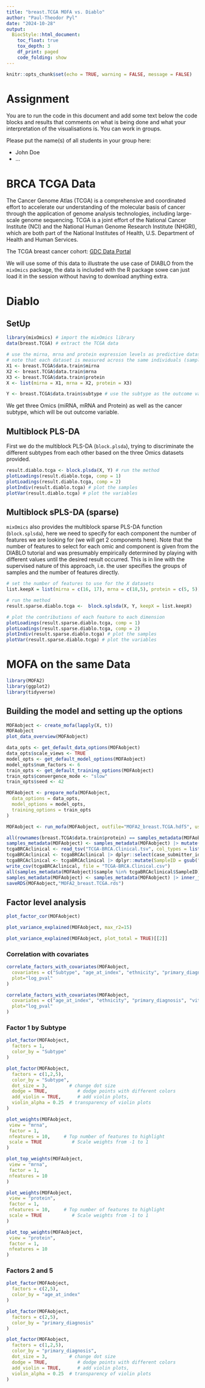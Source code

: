 ```yaml
---
title: "breast.TCGA MOFA vs. Diablo"
author: "Paul-Theodor Pyl"
date: "2024-10-28"
output:
  BiocStyle::html_document:
    toc_float: true
    tox_depth: 3
    df_print: paged
    code_folding: show
---
```


```r
knitr::opts_chunk$set(echo = TRUE, warning = FALSE, message = FALSE)
```

# Assignment

You are to run the code in this document and add some text below the code blocks and results that comments on what is being done and what your interpretation of the visualisations is. You can work in groups.

Please put the name(s) of all students in your group here:

-   John Doe
-   ...

# BRCA TCGA Data

The Cancer Genome Atlas (TCGA) is a comprehensive and coordinated effort to accelerate our understanding of the molecular basis of cancer through the application of genome analysis technologies, including large-scale genome sequencing. TCGA is a joint effort of the National Cancer Institute (NCI) and the National Human Genome Research Institute (NHGRI), which are both part of the National Institutes of Health, U.S. Department of Health and Human Services.

The TCGA breast cancer cohort: [GDC Data Portal](https://portal.gdc.cancer.gov/projects/TCGA-BRCA)

We will use some of this data to illustrate the use case of DIABLO from the `mixOmics` package, the data is included with the R package sowe can just load it in the session without having to download anything extra.

# Diablo

## SetUp

```r
library(mixOmics) # import the mixOmics library
data(breast.TCGA) # extract the TCGA data

# use the mirna, mrna and protein expression levels as predictive datasets
# note that each dataset is measured across the same individuals (samples)
X1 <- breast.TCGA$data.train$mirna
X2 <- breast.TCGA$data.train$mrna  
X3 <- breast.TCGA$data.train$protein
X <- list(mirna = X1, mrna = X2, protein = X3)

Y <- breast.TCGA$data.train$subtype # use the subtype as the outcome variable
```

We get three Omics (miRNA, mRNA and Protein) as well as the cancer subtype, which will be out outcome variable.

## Multiblock PLS-DA

First we do the multiblock PLS-DA (`block.plsda`), trying to discriminate the different subtypes from each other based on the three Omics datasets provided.

```r
result.diablo.tcga <- block.plsda(X, Y) # run the method
plotLoadings(result.diablo.tcga, comp = 1)
plotLoadings(result.diablo.tcga, comp = 2)
plotIndiv(result.diablo.tcga) # plot the samples
plotVar(result.diablo.tcga) # plot the variables
```

## Multiblock sPLS-DA (sparse)

`mixOmics` also provides the multiblock sparse PLS-DA function (`block.splsda`), here we need to specify for each component the number of features we are looking for (we will get 2 components here). Note that the number of features to select for each omic and component is given from the DIABLO tutorial and was presumably empirically determined by playing with different values until the desired result occurred. This is in line with the supervised nature of this approach, i.e. the user specifies the groups of samples and the number of features directly.

```r
# set the number of features to use for the X datasets
list.keepX = list(mirna = c(16, 17), mrna = c(18,5), protein = c(5, 5)) 

# run the method
result.sparse.diablo.tcga <-  block.splsda(X, Y, keepX = list.keepX) 

# plot the contributions of each feature to each dimension
plotLoadings(result.sparse.diablo.tcga, comp = 1)
plotLoadings(result.sparse.diablo.tcga, comp = 2)
plotIndiv(result.sparse.diablo.tcga) # plot the samples
plotVar(result.sparse.diablo.tcga) # plot the variables
```

# MOFA on the same Data

```r
library(MOFA2)
library(ggplot2)
library(tidyverse)
```

## Building the model and setting up the options

```r
MOFAobject <- create_mofa(lapply(X, t))
MOFAobject
plot_data_overview(MOFAobject)
```

```r
data_opts <- get_default_data_options(MOFAobject)
data_opts$scale_views <- TRUE
model_opts <- get_default_model_options(MOFAobject)
model_opts$num_factors <- 6
train_opts <- get_default_training_options(MOFAobject)
train_opts$convergence_mode <- "slow"
train_opts$seed <- 42
```

```r
MOFAobject <- prepare_mofa(MOFAobject,
  data_options = data_opts,
  model_options = model_opts,
  training_options = train_opts
)
```

```r
MOFAobject <- run_mofa(MOFAobject, outfile="MOFA2_breast.TCGA.hdf5", use_basilisk = TRUE)
```

```r
all(rownames(breast.TCGA$data.train$protein) == samples_metadata(MOFAobject)$sample)
samples_metadata(MOFAobject) <- samples_metadata(MOFAobject) |> mutate(Subtype = breast.TCGA$data.train$subtype)
tcgaBRCAclinical <- read_tsv("TCGA-BRCA.Clinical.tsv", col_types = list("age_at_index" = "integer"))
tcgaBRCAclinical <- tcgaBRCAclinical |> dplyr::select(case_submitter_id, age_at_index, ethnicity, vital_status, ajcc_pathologic_stage, primary_diagnosis)
tcgaBRCAclinical <- tcgaBRCAclinical |> dplyr::mutate(SampleID = gsub("TCGA-([A-Z0-9]+)-(.*)", "\\2", case_submitter_id)) |> distinct_all()
write_csv(tcgaBRCAclinical, file = "TCGA-BRCA.Clinical.csv")
all(samples_metadata(MOFAobject)$sample %in% tcgaBRCAclinical$SampleID)
samples_metadata(MOFAobject) <- samples_metadata(MOFAobject) |> inner_join(tcgaBRCAclinical, by = join_by(sample == SampleID))
saveRDS(MOFAobject,"MOFA2_breast.TCGA.rds")
```

## Factor level analysis

```r
plot_factor_cor(MOFAobject)
```

```r
plot_variance_explained(MOFAobject, max_r2=15)
```

```r
plot_variance_explained(MOFAobject, plot_total = TRUE)[[2]]
```

### Correlation with covariates

```r
correlate_factors_with_covariates(MOFAobject, 
  covariates = c("Subtype", "age_at_index", "ethnicity", "primary_diagnosis", "vital_status", "ajcc_pathologic_stage"), 
  plot="log_pval"
)
```

```r
correlate_factors_with_covariates(MOFAobject, 
  covariates = c("age_at_index", "ethnicity", "primary_diagnosis", "vital_status", "ajcc_pathologic_stage"), 
  plot="log_pval"
)
```

### Factor 1 by Subtype

```r
plot_factor(MOFAobject, 
  factors = 1, 
  color_by = "Subtype"
)

plot_factor(MOFAobject, 
  factors = c(1,2,5),
  color_by = "Subtype",
  dot_size = 3,        # change dot size
  dodge = TRUE,           # dodge points with different colors
  add_violin = TRUE,      # add violin plots,
  violin_alpha = 0.25  # transparency of violin plots
)
```

```r
plot_weights(MOFAobject,
 view = "mrna",
 factor = 1,
 nfeatures = 10,     # Top number of features to highlight
 scale = TRUE           # Scale weights from -1 to 1
)

plot_top_weights(MOFAobject,
 view = "mrna",
 factor = 1,
 nfeatures = 10
)
```

```r
plot_weights(MOFAobject,
 view = "protein",
 factor = 1,
 nfeatures = 10,     # Top number of features to highlight
 scale = TRUE           # Scale weights from -1 to 1
)

plot_top_weights(MOFAobject,
 view = "protein",
 factor = 1,
 nfeatures = 10
)
```

### Factors 2 and 5

```r
plot_factor(MOFAobject, 
  factors = c(2,5), 
  color_by = "age_at_index"
)
```

```r
plot_factor(MOFAobject, 
  factors = c(2,5), 
  color_by = "primary_diagnosis"
)

plot_factor(MOFAobject, 
  factors = c(1,2,5),
  color_by = "primary_diagnosis",
  dot_size = 3,        # change dot size
  dodge = TRUE,           # dodge points with different colors
  add_violin = TRUE,      # add violin plots,
  violin_alpha = 0.25  # transparency of violin plots
)
```
